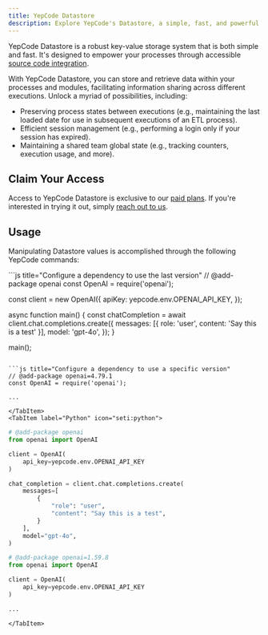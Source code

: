 ```yaml
---
title: YepCode Datastore
description: Explore YepCode's Datastore, a simple, fast, and powerful key-value storage system.
---
```



YepCode Datastore is a robust key-value storage system that is both simple and fast. It's designed to empower your processes through accessible [source code integration](/docs/processes/source-code/).

With YepCode Datastore, you can store and retrieve data within your processes and modules, facilitating information sharing across different executions. Unlock a myriad of possibilities, including:

- Preserving process states between executions (e.g., maintaining the last loaded date for use in subsequent executions of an ETL process).
- Efficient session management (e.g., performing a login only if your session has expired).
- Maintaining a shared team global state (e.g., tracking counters, execution usage, and more).

## Claim Your Access

Access to YepCode Datastore is exclusive to our [paid plans](/docs/plans-and-limits#datastore). If you're interested in trying it out, simply [reach out to us](https://yepcode.io/contact/).

## Usage

Manipulating Datastore values is accomplished through the following YepCode commands:

<Tabs syncKey="programming-language">
    <TabItem label="JavaScript" icon="seti:javascript">
```js title="Configure a dependency to use the last version"
// @add-package openai
const OpenAI = require('openai');

const client = new OpenAI({
  apiKey: yepcode.env.OPENAI_API_KEY,
});

async function main() {
  const chatCompletion = await client.chat.completions.create({
    messages: [{ role: 'user', content: 'Say this is a test' }],
    model: 'gpt-4o',
  });
}

main();
```

```js title="Configure a dependency to use a specific version"
// @add-package openai=4.79.1
const OpenAI = require('openai');

...
```
    </TabItem>
    <TabItem label="Python" icon="seti:python">
```py title="Configure a dependency to use the last version"
# @add-package openai
from openai import OpenAI

client = OpenAI(
    api_key=yepcode.env.OPENAI_API_KEY
)

chat_completion = client.chat.completions.create(
    messages=[
        {
            "role": "user",
            "content": "Say this is a test",
        }
    ],
    model="gpt-4o",
)
```

```py title="Configure a dependency to use a specific version"
# @add-package openai=1.59.8
from openai import OpenAI

client = OpenAI(
    api_key=yepcode.env.OPENAI_API_KEY
)

...
```
    </TabItem>
</Tabs>